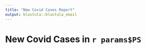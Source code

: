 ```yaml
---
title: "New Covid Cases Report"
output: blastula::blastula_email
---
```


# New Covid Cases in `r params$PS`

```r
```

```r
```